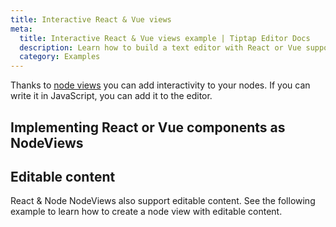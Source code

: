 ```yaml
---
title: Interactive React & Vue views
meta:
  title: Interactive React & Vue views example | Tiptap Editor Docs
  description: Learn how to build a text editor with React or Vue support with Tiptap. More in our documentation!
  category: Examples
---
```



Thanks to [node views](/3.x/editor/extensions/custom-extensions/node-views) you can add interactivity to your nodes. If you can write it in JavaScript, you can add it to the editor.

## Implementing React or Vue components as NodeViews

<CodeDemo path="/Examples/InteractivityComponent" />

## Editable content

React & Node NodeViews also support editable content. See the following example to learn how to create a node view with editable content.

<CodeDemo path="/Examples/InteractivityComponentContent" />
